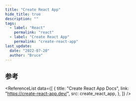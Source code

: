 ```yaml
---
title: "Create React App"
hide_title: true
description: ""
tags:
  - label: "React"
    permalink: "react"
  - label: "Create React App"
    permalink: "create-react-app"
last_update:
  date: "2022-07-20"
  author: "Bruce"
---
```



<FeatureIcon src={create_react_app} title="Create React App" />
<LinkList
  data={[
    {
      title: "配置绝对路径",
      link: "/docs/react/create-react-app/configure-absolute-path",
      src: create_react_app,
    },
  ]}
/>

## 参考

<ReferenceList
  data={[
    {
      title: "Create React App Docs",
      link: "https://create-react-app.dev/",
      src: create_react_app,
    },
  ]}
/>
